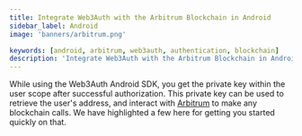 ```yaml
---
title: Integrate Web3Auth with the Arbitrum Blockchain in Android
sidebar_label: Android
image: 'banners/arbitrum.png'

keywords: [android, arbitrum, web3auth, authentication, blockchain]
description: 'Integrate Web3Auth with the Arbitrum Blockchain in Android | Embedded Wallets'
---
```



<SEO
  title="Integrate Web3Auth with the Arbitrum Blockchain in Android"
  description="Integrate Web3Auth with the Arbitrum Blockchain in Android | Embedded Wallets"
  image="https://web3auth.io/docs/banners/arbitrum.png"
  slug="/embedded-wallets/connect-blockchain/evm/arbitrum/android"
/>

While using the Web3Auth Android SDK, you get the private key within the user scope after successful authorization. This private key can be used to retrieve the user's address, and interact with [Arbitrum](https://arbitrum.io/) to make any blockchain calls. We have highlighted a few here for getting you started quickly on that.

<EVMInteraction />
